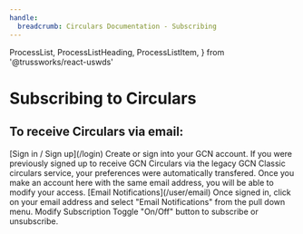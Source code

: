 ```yaml
---
handle:
  breadcrumb: Circulars Documentation - Subscribing
---
```


  ProcessList,
  ProcessListHeading,
  ProcessListItem,
} from '@trussworks/react-uswds'

# Subscribing to Circulars

## To receive Circulars via email:

<ProcessList>
  <ProcessListItem>
    <ProcessListHeading type="h3">
      [Sign in / Sign up](/login)
    </ProcessListHeading>
    Create or sign into your GCN account. If you were previously signed up to receive
    GCN Circulars via the legacy GCN Classic circulars service, your preferences
    were automatically transfered. Once you make an account here with the same email
    address, you will be able to modify your access.
  </ProcessListItem>
  <ProcessListItem>
    <ProcessListHeading type="h3">
      [Email Notifications](/user/email)
    </ProcessListHeading>
    Once signed in, click on your email address and select "Email Notifications"
    from the pull down menu.
  </ProcessListItem>
  <ProcessListItem>
    <ProcessListHeading type="h3">Modify Subscription</ProcessListHeading>
    Toggle "On/Off" button to subscribe or unsubscribe.
  </ProcessListItem>
</ProcessList>
